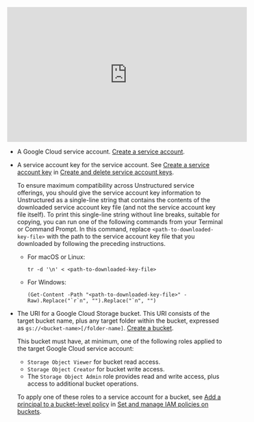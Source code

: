 <iframe
width="560"
height="315"
src="https://www.youtube.com/embed/HYaALQ0F-L4"
title="YouTube video player"
frameborder="0"
allow="accelerometer; autoplay; clipboard-write; encrypted-media; gyroscope; picture-in-picture"
allowfullscreen
></iframe>

- A Google Cloud service account. [Create a service account](https://cloud.google.com/iam/docs/service-accounts-create#console).
- A service account key for the service account. See [Create a service account key](https://cloud.google.com/iam/docs/keys-create-delete#creating) in
  [Create and delete service account keys](https://cloud.google.com/iam/docs/keys-create-delete). 

  To ensure maximum compatibility across Unstructured service offerings, you should give the service account key information to Unstructured as 
  a single-line string that contains the contents of the downloaded service account key file (and not the service account key file itself). 
  To print this single-line string without line breaks, suitable for copying, you can run one of the following commands from your Terminal or Command Prompt. 
  In this command, replace `<path-to-downloaded-key-file>` with the path to the service account key file that you downloaded by following the preceding instructions.

  - For macOS or Linux: 
    ```text
    tr -d '\n' < <path-to-downloaded-key-file>
    ```
  - For Windows:
    ```text
    (Get-Content -Path "<path-to-downloaded-key-file>" -Raw).Replace("`r`n", "").Replace("`n", "")
    ```

- The URI for a Google Cloud Storage bucket. This URI consists of the target bucket name, plus any target folder within the bucket, expressed as `gs://<bucket-name>[/folder-name]`. [Create a bucket](https://cloud.google.com/storage/docs/creating-buckets#console).

  This bucket must have, at minimum, one of the following roles applied to the target Google Cloud service account:

  - `Storage Object Viewer` for bucket read access.
  - `Storage Object Creator` for bucket write access.
  - The `Storage Object Admin` role provides read and write access, plus access to additional bucket operations.

  To apply one of these roles to a service account for a bucket, see [Add a principal to a bucket-level policy](https://cloud.google.com/storage/docs/access-control/using-iam-permissions#bucket-add) 
  in [Set and manage IAM policies on buckets](https://cloud.google.com/storage/docs/access-control/using-iam-permissions).